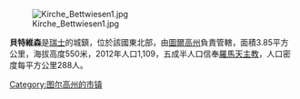 [[Image:Kirche_Bettwiesen1.jpg|right]]

'''貝特維森'''是[[瑞士|瑞士]]的城鎮，位於該國東北部，由[[圖爾高州|圖爾高州]]負責管轄，面積3.85平方公里，海拔高度550米，2012年人口1,109，五成半人口信奉[[羅馬天主教|羅馬天主教]]，人口密度每平方公里288人。

{{Switzerland-geo-stub}}
[[Category:图尔高州的市镇|Category:图尔高州的市镇]]